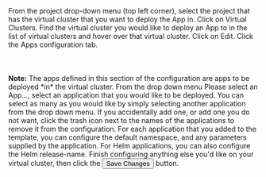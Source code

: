 
<Flow id="install-app-virtualcluster">
  <Step>
    From the project drop-down menu (top left corner), select the project that has the
            virtual cluster that you want to deploy the App in.
  </Step>
  <Step>
    Click on <NavStep>Virtual Clusters</NavStep>.
  </Step>
  <Step>
    Find the virtual cluster you would like to deploy an App to in the list of
    virtual clusters and hover over that virtual cluster.
  </Step>
  <Step>
      Click on <Label>Edit</Label>.
  </Step>
  <Step>
    Click the <Label>Apps</Label> configuration tab. <br></br>
    <br></br>
    <b>Note:</b>
    The apps defined in this section of the configuration are apps to
    be deployed *in* the virtual cluster.
  </Step>
  <Step>
    From the drop down menu <Label>Please select an App...</Label>, select an
    application that you would like to be deployed. You can
    select as many as you would like by simply selecting another
    application from the drop down menu. If you accidentally add one, or add one you
    do not want, click the trash icon next to the names of the applications to remove it
    from the configuration.
  </Step>
  <Step>
    For each application that you added to the template, you can configure the default
    namespace, and any parameters supplied by the application. For Helm applications, you
    can also configure the Helm release-name.
  </Step>
  <Step>
    Finish configuring anything else you'd like on your virtual cluster,
    then click the
    <Button>Save Changes</Button> button.
  </Step>
</Flow>
